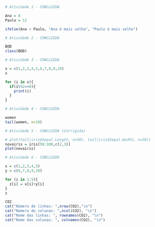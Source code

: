 ```r
# Atividade 1 - CONCLUÍDA

Ana = 8
Paulo = 12

ifelse(Ana < Paulo, "Ana é mais velha", "Paulo é mais velho")
```

```r
# Atividade 2 - CONCLUÍDA

BOD
class(BOD)
```

```r
# Atividade 3 - CONCLUÍDA

x = c(1,2,3,4,5,6,7,8,9,10)
x

for (i in x){
  if(i%%2==0){
    print(i)
  }
}
```

```r
# Atividade 4 - CONCLUÍDA

women
tail(women, n=10)
```

```r
# Atividade 5 - CONCLUÍDA (Corrigida)

# plot(tail(iris$Sepal.Length, n=50), tail(iris$Sepal.Width, n=50))
novairis = iris[50:100,c(2,3)]
plot(novairis)
```

```r
# Atividade 6 - CONCLUÍDO

x = c(1,2,3,4,5)
y = c(6,7,8,9,10)

for (i in 1:5){
  z[i] = x[i]+y[i]
}
z
```

```r
CO2
cat("Número de linhas: ",nrow(CO2),"\n")
cat("Número de colunas: ",ncol(CO2), "\n")
cat("Nome das linhas: ", rownames(CO2), "\n")
cat("Nome das colunas: ", colnames(CO2), "\n")
```

